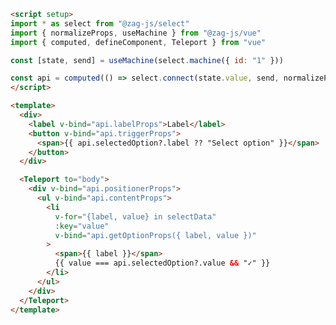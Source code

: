 ```html
<script setup>
import * as select from "@zag-js/select"
import { normalizeProps, useMachine } from "@zag-js/vue"
import { computed, defineComponent, Teleport } from "vue"

const [state, send] = useMachine(select.machine({ id: "1" }))

const api = computed(() => select.connect(state.value, send, normalizeProps))
</script>

<template>
  <div>
    <label v-bind="api.labelProps">Label</label>
    <button v-bind="api.triggerProps">
      <span>{{ api.selectedOption?.label ?? "Select option" }}</span>
    </button>
  </div>

  <Teleport to="body">
    <div v-bind="api.positionerProps">
      <ul v-bind="api.contentProps">
        <li
          v-for="{label, value} in selectData"
          :key="value"
          v-bind="api.getOptionProps({ label, value })"
        >
          <span>{{ label }}</span>
          {{ value === api.selectedOption?.value && "✓" }}
        </li>
      </ul>
    </div>
  </Teleport>
</template>
```
